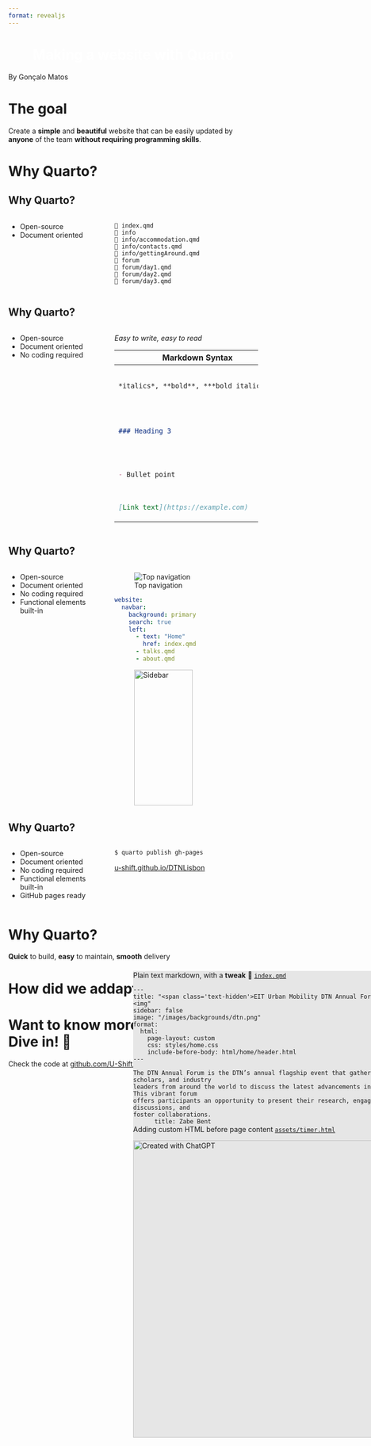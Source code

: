 ```yaml
---
format: revealjs
---
```


# Making a website with Quarto {background-image="images/slides/quarto_background_2.jpg" style="text-align: center;color: #FFFFFF;"}

By Gonçalo Matos

#  {background-iframe="https://www.dtnlisbon.pt/"}

# The goal

Create a **simple** and **beautiful** website that can be easily updated by **anyone** of the team **without requiring programming skills**.

# Why Quarto? {.smaller auto-animate="true"}

## Why Quarto? {.smaller auto-animate="true"}

::::::: columns
:::: {.column width="40%"}
::: incremental
-   Open-source
-   Document oriented
:::
::::

:::: {.column width="60%"}
::: fragment
```         
📄 index.qmd
📁 info
📄 info/accommodation.qmd
📄 info/contacts.qmd
📄 info/gettingAround.qmd
📁 forum
📄 forum/day1.qmd
📄 forum/day2.qmd
📄 forum/day3.qmd
```
:::
::::
:::::::

## Why Quarto? {.smaller auto-animate="true"}

:::::: columns
::: {.column width="40%"}
-   Open-source
-   Document oriented
-   No coding required
:::

:::: {.column width="60%"}
::: fragment
*Easy to write, easy to read*

+-----------------------------------------+-----------------------------------------+
| Markdown Syntax                         | Output                                  |
+=========================================+=========================================+
| ``` markdown                            | *italics*, **bold**, ***bold italics*** |
| *italics*, **bold**, ***bold italics*** |                                         |
| ```                                     |                                         |
+-----------------------------------------+-----------------------------------------+
| ``` markdown                            | ### Heading 3                           |
| ### Heading 3                           |                                         |
| ```                                     |                                         |
+-----------------------------------------+-----------------------------------------+
| ``` markdown                            | -   Bullet point                        |
| - Bullet point                          |                                         |
| ```                                     |                                         |
+-----------------------------------------+-----------------------------------------+
| ``` markdown                            | [Link text](https://example.com)        |
| [Link text](https://example.com)        |                                         |
| ```                                     |                                         |
+-----------------------------------------+-----------------------------------------+
:::
::::
::::::

## Why Quarto? {.smaller auto-animate="true"}

::::::::: columns
::: {.column width="40%"}
-   Open-source
-   Document oriented
-   No coding required
-   Functional elements built-in
:::

::::::: {.column width="60%"}
:::::: r-stack
::: {.fragment .fade-in-then-out}
![Top navigation](https://quarto.org/docs/websites/images/nav-bar.png)

``` yaml
website:
  navbar:
    background: primary
    search: true
    left:
      - text: "Home"
        href: index.qmd
      - talks.qmd
      - about.qmd 
```
:::

::: {.fragment .fade-in-then-out}
![Sidebar](https://quarto.org/docs/websites/images/nav-side-floating.png){width="75%"}

``` yaml
website:
  sidebar:
    style: "docked"
    search: true
    contents:
      - text: "Introduction"
        href: introduction.qmd
```
:::

::: {.fragment .fade-in-then-out}
![Built-in search](https://quarto.org/docs/websites/images/navbar-overlay.png)

``` yaml
website:
  navbar:
    search: true
```
:::
::::::
:::::::
:::::::::

## Why Quarto? {.smaller auto-animate="true"}

:::::: columns
::: {.column width="40%"}
-   Open-source
-   Document oriented
-   No coding required
-   Functional elements built-in
-   GitHub pages ready
:::

:::: {.column width="60%"}
::: fragment
``` bash
$ quarto publish gh-pages
```

[u-shift.github.io/DTNLisbon](http://u-shift.github.io/DTNLisbon)
:::
::::
::::::

# Why Quarto? {.smaller auto-animate="true"}

**Quick** to build, **easy** to maintain, **smooth** delivery

# How did we addapt it?

##  {.smaller background-iframe="https://www.dtnlisbon.pt/info/venue.html" auto-animate="true"}

:::::: {.r-stack style="position: absolute; top: 50%; left: 50%;"}
::: {.fragment .fade-in-then-out style="background: #e6e6e6"}
Plain text markdown [`info/venue.qmd`](https://github.com/U-Shift/DTNlisbon/blob/main/info/venue.qmd){target="_blank"}

``` qmd
---
title: "Venue"
format:
  html:
    css: ../styles/info.css

---

The DTN Annual Forum 2025 will be hosted at Institute of Geography and Spatial Planning (IGOT). 
It is located in the heart of Lisbon city and inside University of Lisbon campus, accessible by 
several transport modes. For more details on how to [get to Lisbon](/info/gettingToLisbon.html), 
[to the venue](/info/gettingHere.html) and [around the city](/info/gettingAround.html), check the
respective pages.

![](https://www.igot.ulisboa.pt/sites/default/files/styles/imagem_banner_grande/public/images/
image_focal_point/2022-09/258-9487dbb71c4495cae503c1c2fc4f2c68.png?h=7097b478&itok=jzGbW0-5)
{.preview-image}
```
:::

::: {.fragment .fade-in-then-out style="background: #e6e6e6"}
Sidebar for simpler navigation [`_quarto.yml`](https://github.com/U-Shift/DTNlisbon/blob/main/_quarto.yml){target="_blank"}

``` yaml
website:
  sidebar:
    - id: info
      title: "Practical info"
      collapse-level: 2
      contents:
        - info/venue.qmd
        - info/gettingHere.qmd
        - info/gettingAround.qmd
        - info/gettingToLisbon.qmd
        - info/accommodation.qmd
        - info/guides.qmd
```
:::

::: {.fragment style="background: #e6e6e6"}
Style improvements [`styles/theme.scss`](https://github.com/U-Shift/DTNlisbon/blob/main/styles/theme.scss){target="_blank"}

``` css
.sidebar-item {
    border: 1px solid #cd7eabff;
    border-radius: 32px;
    padding: 6px;
    padding-left: 12px;
    text-wrap: wrap;

    &:has(a.active) {background-color: #cd7eabff;}
    &:has(a.active) .sidebar-item-text span {color: #ffffff!important;}
    &:hover{text-decoration: underline;}

    .active {font-weight: bold;}

    .sidebar-item-text {
        span {color: black!important;}
    }
}
```
:::
::::::

##  {.smaller background-iframe="https://www.dtnlisbon.pt/forum/day1.html" auto-animate="true"}

::::: {.r-stack style="position: absolute; top: 50%; left: 50%;"}
::: {.fragment .fade-in-then-out style="background: #e6e6e6"}
Plain text markdown [`forum/day1`](https://github.com/U-Shift/DTNlisbon/blob/main/forum/day1.qmd){target="_blank"}

``` qmd
---
title: 10th Sept. (Wednesday)
image: "/images/backgrounds/dtn.png"
format:
  html:
    css: ../styles/schedule.css
---

| |  |
| --- | ---- |
| 8:00 - 9:00 | <span class="event-outline-blue"></span> Registration / coffee
| 9:00        | <span class="event-outline-blue"></span> Welcome 
| 09:30       | <span class="event-filled-green"></span> Think! Data won’t tell the full
| 10:15       | <span class="event-outline-blue"></span> Coffee break 
| 10:45       | <span class="event-filled-orange size-2"></span> PhD poster pitching 
| 12:15       | <span class="event-outline-blue"></span> Lunch           |
| 14:00       | <span class="event-filled-blue size-2"></span> Lisbon Public Transit Experience
```
:::

::: {.fragment style="background: #e6e6e6"}
Style improvements [`styles/schedule.css`](https://github.com/U-Shift/DTNlisbon/blob/main/styles/schedule.css){target="_blank"}

``` css
table td:has(.event-outline-blue) {
    border: 1px solid #0798C6 !important;
}
table td:has(.event-filled-green) {
    background-color: #9Cb380 !important;
    color: #fff!important;
}
table td:has(.event-filled-orange) {
    background-color: #FF7F51 !important;
    color: #fff;
}
table td:has(.event-filled-blue) {
    color: #fff!important;
    background-color: #0798C6 !important;
}
```
:::
:::::

##  {.smaller background-iframe="https://www.dtnlisbon.pt/speakers/" auto-animate="true"}

:::: {.r-stack style="position: absolute; top: 50%; left: 50%;"}
::: {.fragment style="background: #e6e6e6"}
Plain text markdown based on [built-in listing feature](https://quarto.org/docs/websites/website-listings.html#listing-types){target="_blank"} [`speakers/index.qmd`](https://github.com/U-Shift/DTNlisbon/blob/main/speakers/index.qmd){target="_blank"}

``` qmd
---
title: "Speakers"
image: "/images/backgrounds/dtn.png"

format:
  html:
    css: ../styles/speakers.css

listing:
    type: grid
    contents:
    - path: /speakers/jcosteira.html
      image: https://isr.tecnico.ulisboa.pt/jcosteira.jpg
      title: João Paulo Costeira
      description: ""
      categories: []

    - path: /speakers/zbent.html
      image: https://nacto.org/wp-content/uploads/Bent-sq.jpg
      title: Zabe Bent
      description: ""
      categories: []
---
```
:::
::::

##  {.smaller background-iframe="https://www.dtnlisbon.pt" auto-animate="true"}

::::: {.r-stack style="position: absolute; top: 50%; left: 50%;"}
::: {.fragment .fade-in-then-out style="background: #e6e6e6"}
Plain text markdown, with a **tweak** 🤫 [`index.qmd`](https://github.com/U-Shift/DTNlisbon/blob/main/index.qmd){target="_blank"}

``` qmd
---
title: "<span class='text-hidden'>EIT Urban Mobility DTN Annual Forum 2025</span><img"
sidebar: false
image: "/images/backgrounds/dtn.png"
format:
  html:
    page-layout: custom
    css: styles/home.css
    include-before-body: html/home/header.html
---

The DTN Annual Forum is the DTN’s annual flagship event that gathers experts, scholars, and industry
leaders from around the world to discuss the latest advancements in urban mobility. This vibrant forum
offers participants an opportunity to present their research, engage in insightful discussions, and
foster collaborations.
```
:::

::: {.fragment style="background: #e6e6e6"}
Adding custom HTML before page content [`assets/timer.html`](https://github.com/U-Shift/DTNlisbon/blob/main/html/assets/timer.html){target="_blank"}

[![Created with ChatGPT](images/slides/chatgpt_timer.png){width="600px"}](https://chatgpt.com/c/682efe71-f474-800d-b7aa-71cf2938731e)
:::
:::::

# Want to know more? 👀<br/>Dive in! 🤿

Check the code at [github.com/U-Shift/DTNlisbon](https://github.com/U-Shift/DTNlisbon){target="_blank"}
